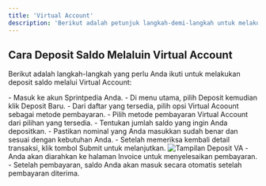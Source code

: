 ```yaml
---
title: 'Virtual Account'
description: 'Berikut adalah petunjuk langkah-demi-langkah untuk melakukan deposit saldo melalui Virtual Account di Sprintpedia.'
---
```


## Cara Deposit Saldo Melaluin Virtual Account
Berikut adalah langkah-langkah yang perlu Anda ikuti untuk melakukan deposit saldo melalui Virtual Account:

<Steps>
    <Step title="Login ke Akun Sprintpedia">
        - Masuk ke akun Sprintpedia Anda.
        - Di menu utama, pilih Deposit kemudian klik Deposit Baru.
    </Step>
    <Step title="Pilih Jenis Pembayaran">
        - Dari daftar yang tersedia, pilih opsi Virtual Acoount sebagai metode pembayaran.
    </Step>
    <Step title="Pilih Metode Pembayaran">
        - Pilih metode pembayaran Virtual Account dari pilihan yang tersedia.
    </Step>
    <Step title="Masukkan Jumlah Deposit">
        - Tentukan jumlah saldo yang ingin Anda depositkan.
        - Pastikan nominal yang Anda masukkan sudah benar dan sesuai dengan kebutuhan Anda.
    </Step>
    <Step title="Konfirmasi Transaksi">
        - Setelah memeriksa kembali detail transaksi, klik tombol Submit untuk melanjutkan.
        <Frame>
        <img src="/images/deposit-va.png" alt="Tampilan Deposit VA" />
        </Frame>
    </Step>
    <Step title="Proses Invoice">
        - Anda akan diarahkan ke halaman Invoice untuk menyelesaikan pembayaran.
        - Setelah pembayaran, saldo Anda akan masuk secara otomatis setelah pembayaran diterima.
    </Step>
</Steps>

